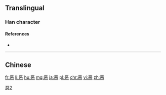 {{also|惡|悪|噁}}
==Translingual==

===Han character===
{{Han char|rn=61|rad=心|as=06|sn=10|four=|canj=一金心 (MCP)|ids=⿱[[亚]][[心]]}}

====References====
* {{Han ref|kx=0386.161|hdz=42290.030|uh=6076|ud=24694}}

----

==Chinese==
{{zh-see|惡}}

[[Category:CJKV characters simplified differently in Japan and China|惡2]]

[[fr:恶]]
[[li:恶]]
[[hu:恶]]
[[mg:恶]]
[[ja:恶]]
[[pl:恶]]
[[chr:恶]]
[[vi:恶]]
[[zh:恶]]